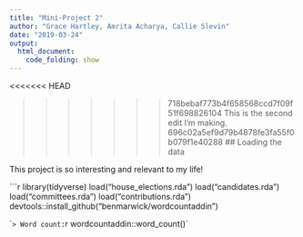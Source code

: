 ```yaml
---
title: "Mini-Project 2"
author: "Grace Hartley, Amrita Acharya, Callie Slevin"
date: "2019-03-24"
output: 
  html_document:
    code_folding: show
---
```

<<<<<<< HEAD





>>>>>>> 718bebaf773b4f658568ccd7f09f51f698826104
This is the second edit I'm making.
>>>>>>> 696c02a5ef9d79b4878fe3fa55f0b079f1e40288
## Loading the data

This project is so interesting and relevant to my life! 

```r
library(tidyverse)
load("house_elections.rda")
load("candidates.rda")
load("committees.rda")
load("contributions.rda")
devtools::install_github("benmarwick/wordcountaddin")

``
> Word count: `r wordcountaddin::word_count()`